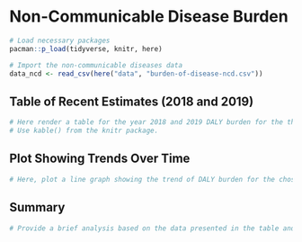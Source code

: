 # Non-Communicable Disease Burden

```r
# Load necessary packages
pacman::p_load(tidyverse, knitr, here)

# Import the non-communicable diseases data
data_ncd <- read_csv(here("data", "burden-of-disease-ncd.csv"))
```

## Table of Recent Estimates (2018 and 2019)

```r
# Here render a table for the year 2018 and 2019 DALY burden for the three countries 
# Use kable() from the knitr package.
```

## Plot Showing Trends Over Time

```r
# Here, plot a line graph showing the trend of DALY burden for the chosen countries over time. You can use ggplot2 to create this plot. Each country's line should be a different color.
```

## Summary

```r
# Provide a brief analysis based on the data presented in the table and chart. Highlight any significant findings or patterns. About 3 sentences
```

